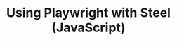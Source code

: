 ---
id: "steel-playwright-starter-js"
title: "Using Playwright with Steel (JavaScript)"
accentColor: "yellow"
category: "BROWSER_AUTOMATION"
stack: "nodejs"
description: "A starter project for using Playwright with Steel on Node.js."
flags: ["cli", "playground"]
directory: "examples/steel-playwright-starter-js"
groupId: "playwright-starter"
language: "javascript"
--- 